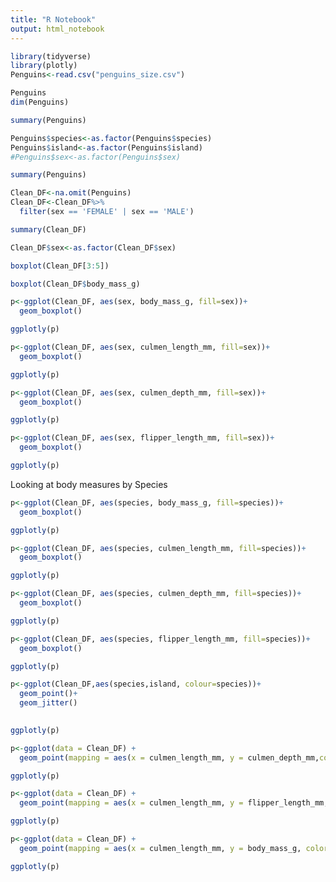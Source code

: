 ```yaml
---
title: "R Notebook"
output: html_notebook
---
```


```r
library(tidyverse)
library(plotly)
Penguins<-read.csv("penguins_size.csv")
```

```r
Penguins
dim(Penguins)
```

```r
summary(Penguins)
```

```r
Penguins$species<-as.factor(Penguins$species)
Penguins$island<-as.factor(Penguins$island)
#Penguins$sex<-as.factor(Penguins$sex)
```

```r
summary(Penguins)
```

```r
Clean_DF<-na.omit(Penguins)
Clean_DF<-Clean_DF%>%
  filter(sex == 'FEMALE' | sex == 'MALE')
```

```r
summary(Clean_DF)
```

```r
Clean_DF$sex<-as.factor(Clean_DF$sex)
```

```r
boxplot(Clean_DF[3:5])
```

```r
boxplot(Clean_DF$body_mass_g)
```

```r
p<-ggplot(Clean_DF, aes(sex, body_mass_g, fill=sex))+
  geom_boxplot()

ggplotly(p)
```

```r
p<-ggplot(Clean_DF, aes(sex, culmen_length_mm, fill=sex))+
  geom_boxplot()

ggplotly(p)
```


```r
p<-ggplot(Clean_DF, aes(sex, culmen_depth_mm, fill=sex))+
  geom_boxplot()

ggplotly(p)
```

```r
p<-ggplot(Clean_DF, aes(sex, flipper_length_mm, fill=sex))+
  geom_boxplot()

ggplotly(p)
```

Looking at body measures by Species

```r
p<-ggplot(Clean_DF, aes(species, body_mass_g, fill=species))+
  geom_boxplot()

ggplotly(p)
```

```r
p<-ggplot(Clean_DF, aes(species, culmen_length_mm, fill=species))+
  geom_boxplot()

ggplotly(p)
```


```r
p<-ggplot(Clean_DF, aes(species, culmen_depth_mm, fill=species))+
  geom_boxplot()

ggplotly(p)
```

```r
p<-ggplot(Clean_DF, aes(species, flipper_length_mm, fill=species))+
  geom_boxplot()

ggplotly(p)
```

```r
p<-ggplot(Clean_DF,aes(species,island, colour=species))+
  geom_point()+
  geom_jitter()
  

ggplotly(p)
```

```r
p<-ggplot(data = Clean_DF) + 
  geom_point(mapping = aes(x = culmen_length_mm, y = culmen_depth_mm,color = species, shape=island))

ggplotly(p)
```

```r
p<-ggplot(data = Clean_DF) + 
  geom_point(mapping = aes(x = culmen_length_mm, y = flipper_length_mm,color = species, shape=island))

ggplotly(p)
```

```r
p<-ggplot(data = Clean_DF) + 
  geom_point(mapping = aes(x = culmen_length_mm, y = body_mass_g, color = species, shape=island))

ggplotly(p)
```